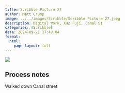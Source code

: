 ```yaml
---
title: Scribble Picture 27
author: Matt Crump
image: ../../images/Scribble/Scribble Picture 27.jpeg
description: Digital Work, XH2 Fuji, Canal St
categories: [Scribble]
date: 2024-09-21 17:49:04
format:
  html:
    page-layout: full
---
```


![](../../images/Scribble/Scribble Picture 27.jpeg)

## Process notes

Walked down Canal street.
